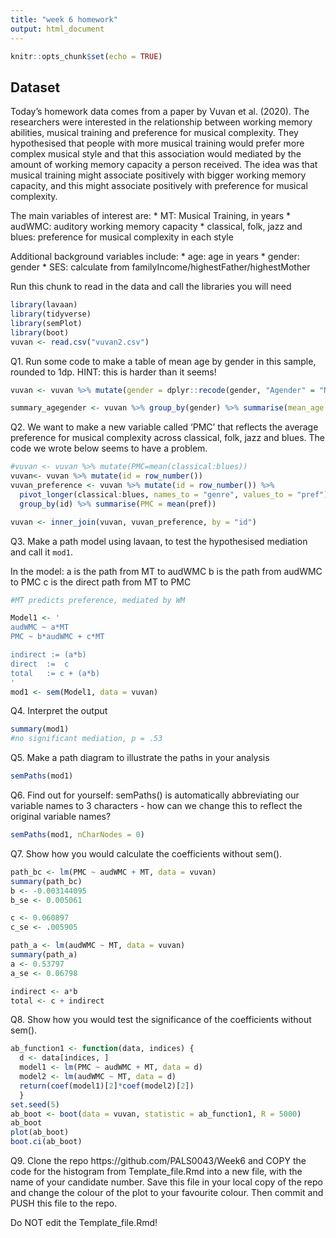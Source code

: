```yaml
---
title: "week 6 homework"
output: html_document
---
```


```r
knitr::opts_chunk$set(echo = TRUE)
```

## Dataset

Today's homework data comes from a paper by Vuvan et al. (2020). The researchers were interested in the relationship between working memory abilities, musical training and preference for musical complexity. They hypothesised that people with more musical training would prefer more complex musical style and that this association would mediated by the amount of working memory capacity a person received. The idea was that musical training might associate positively with bigger working memory capacity, and this might associate positively with preference for musical complexity.

The main variables of interest are:
* MT: Musical Training, in years
* audWMC: auditory working memory capacity
* classical, folk, jazz and blues: preference for musical complexity in each style

Additional background variables include:
* age: age in years
* gender: gender
* SES: calculate from familyIncome/highestFather/highestMother

Run this chunk to read in the data and call the libraries you will need
```r
library(lavaan)
library(tidyverse)
library(semPlot)
library(boot)
vuvan <- read.csv("vuvan2.csv") 
```

Q1. Run some code to make a table of mean age by gender in this sample, rounded to 1dp.
HINT: this is harder than it seems!
```r
vuvan <- vuvan %>% mutate(gender = dplyr::recode(gender, "Agender" = "NA", "female" = "f","FEMALE" = "f", "Female" = "f", "FEMALEn" = "f", "FEMENINE" = "f", "FEMME" = "f", "SHEHER" = "f", "NONBINARY" = "nb", "male" = "m", "Male" = "m", "MALE" = "m", "MAN" = "m"))

summary_agegender <- vuvan %>% group_by(gender) %>% summarise(mean_age = round(mean(age), 1))
```


Q2. We want to make a new variable called 'PMC' that reflects the average preference for musical complexity across classical, folk, jazz and blues. The code we wrote below seems to have a problem.
```r
#vuvan <- vuvan %>% mutate(PMC=mean(classical:blues))
vuvan<- vuvan %>% mutate(id = row_number()) 
vuvan_preference <- vuvan %>% mutate(id = row_number()) %>% 
  pivot_longer(classical:blues, names_to = "genre", values_to = "pref") %>% 
  group_by(id) %>% summarise(PMC = mean(pref))

vuvan <- inner_join(vuvan, vuvan_preference, by = "id")
```



Q3. Make a path model using lavaan, to test the hypothesised mediation and call it `mod1`.

In the model:
a is the path from MT to audWMC
b is the path from audWMC to PMC
c is the direct path from MT to PMC
```r
#MT predicts preference, mediated by WM 

Model1 <- '
audWMC ~ a*MT
PMC ~ b*audWMC + c*MT 

indirect := (a*b)
direct  :=  c
total   := c + (a*b)
'
mod1 <- sem(Model1, data = vuvan)
```

Q4. Interpret the output
```r
summary(mod1)
#no significant mediation, p = .53
```

Q5. Make a path diagram to illustrate the paths in your analysis
```r
semPaths(mod1)
```

Q6. Find out for yourself: semPaths() is automatically abbreviating our variable names to 3 characters - how can we change this to reflect the original variable names?
```r
semPaths(mod1, nCharNodes = 0)
```


Q7. Show how you would calculate the coefficients without sem().
```r
path_bc <- lm(PMC ~ audWMC + MT, data = vuvan)
summary(path_bc)
b <- -0.003144095
b_se <- 0.005061

c <- 0.060897
c_se <- .005905

path_a <- lm(audWMC ~ MT, data = vuvan)
summary(path_a)
a <- 0.53797
a_se <- 0.06798

indirect <- a*b
total <- c + indirect
```

Q8. Show how you would test the significance of the coefficients without sem().
```r
ab_function1 <- function(data, indices) { 
  d <- data[indices, ]
  model1 <- lm(PMC ~ audWMC + MT, data = d)
  model2 <- lm(audWMC ~ MT, data = d)
  return(coef(model1)[2]*coef(model2)[2])
  }
set.seed(5)
ab_boot <- boot(data = vuvan, statistic = ab_function1, R = 5000)
ab_boot
plot(ab_boot)
boot.ci(ab_boot)
```

Q9. Clone the repo https://github.com/PALS0043/Week6 and COPY the code for the histogram from Template_file.Rmd into a new file, with the name of your candidate number. Save this file in your local copy of the repo and change the colour of the plot to your favourite colour. Then commit and PUSH this file to the repo.

Do NOT edit the Template_file.Rmd!


